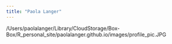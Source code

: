 ```yaml
---
title: "Paola Langer"
---
```



/Users/paolalanger/Library/CloudStorage/Box-Box/R_personal_site/paolalanger.github.io/images/profile_pic.JPG